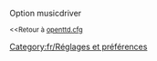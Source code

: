 {{fr/Amorce}}
Option musicdriver

<small><<Retour à [[Main/fr/Openttd.cfg|openttd.cfg]]</small>
[[Category:fr/Réglages et préférences]]